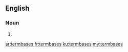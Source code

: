 ==English==

===Noun===
{{head|en|plural}}

# {{plural of|termbase|lang=en|nocat=1}}

[[ar:termbases]]
[[fr:termbases]]
[[ku:termbases]]
[[my:termbases]]